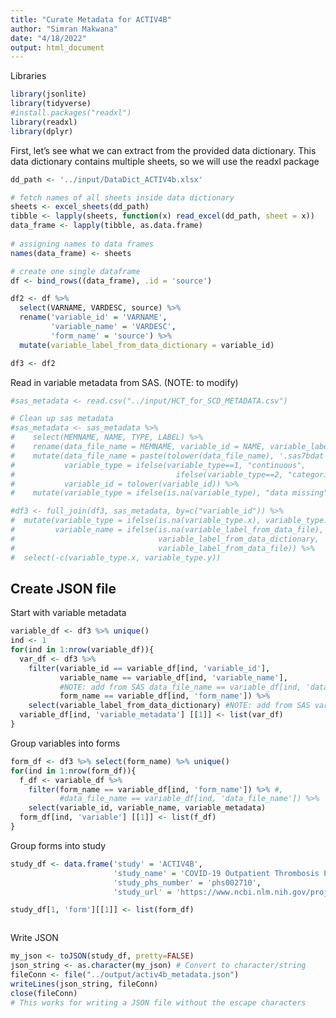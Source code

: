 ```yaml
---
title: "Curate Metadata for ACTIV4B"
author: "Simran Makwana"
date: "4/18/2022"
output: html_document
---
```


Libraries
```r
library(jsonlite)
library(tidyverse)
#install.packages("readxl")
library(readxl)
library(dplyr)
```

First, let's see what we can extract from the provided data dictionary.
This data dictionary contains multiple sheets, so we will use the readxl package
```r
dd_path <- '../input/DataDict_ACTIV4b.xlsx'

# fetch names of all sheets inside data dictionary
sheets <- excel_sheets(dd_path)
tibble <- lapply(sheets, function(x) read_excel(dd_path, sheet = x))
data_frame <- lapply(tibble, as.data.frame)
    
# assigning names to data frames
names(data_frame) <- sheets


```

```r
# create one single dataframe
df <- bind_rows((data_frame), .id = 'source')

df2 <- df %>% 
  select(VARNAME, VARDESC, source) %>%
  rename('variable_id' = 'VARNAME',
         'variable_name' = 'VARDESC',
         'form_name' = 'source') %>%
  mutate(variable_label_from_data_dictionary = variable_id)

df3 <- df2

```


Read in variable metadata from SAS. (NOTE: to modify)
```r
#sas_metadata <- read.csv("../input/HCT_for_SCD_METADATA.csv")

# Clean up sas metadata
#sas_metadata <- sas_metadata %>% 
#    select(MEMNAME, NAME, TYPE, LABEL) %>%
#    rename(data_file_name = MEMNAME, variable_id = NAME, variable_label_from_data_file = LABEL, variable_type = TYPE) #%>%
#    mutate(data_file_name = paste(tolower(data_file_name), '.sas7bdat', sep=''),
#           variable_type = ifelse(variable_type==1, "continuous",
#                                    ifelse(variable_type==2, "categorical", "data missing")),
#           variable_id = tolower(variable_id)) %>%
#    mutate(variable_type = ifelse(is.na(variable_type), "data missing", variable_type))

#df3 <- full_join(df3, sas_metadata, by=c("variable_id")) %>%
#  mutate(variable_type = ifelse(is.na(variable_type.x), variable_type.y, variable_type.x),
#         variable_name = ifelse(is.na(variable_label_from_data_file), 
#                                variable_label_from_data_dictionary, 
#                                variable_label_from_data_file)) %>%
#  select(-c(variable_type.x, variable_type.y)) 
```


## Create JSON file

Start with variable metadata
```r
    
variable_df <- df3 %>% unique() 
ind <- 1
for(ind in 1:nrow(variable_df)){
  var_df <- df3 %>%
    filter(variable_id == variable_df[ind, 'variable_id'],
           variable_name == variable_df[ind, 'variable_name'],
           #NOTE: add from SAS data_file_name == variable_df[ind, 'data_file_name'],
           form_name == variable_df[ind, 'form_name']) %>%
    select(variable_label_from_data_dictionary) #NOTE: add from SAS variable_label_from_data_file)
  variable_df[ind, 'variable_metadata'] [[1]] <- list(var_df)
}
```

Group variables into forms
```r
form_df <- df3 %>% select(form_name) %>% unique()
for(ind in 1:nrow(form_df)){
  f_df <- variable_df %>%
    filter(form_name == variable_df[ind, 'form_name']) %>% #,
           #data_file_name == variable_df[ind, 'data_file_name']) %>%   ##NOTE: uncomment line when sas info is added
    select(variable_id, variable_name, variable_metadata)
  form_df[ind, 'variable'] [[1]] <- list(f_df)
}
```

Group forms into study
```r
study_df <- data.frame('study' = 'ACTIV4B', 
                       'study_name' = 'COVID-19 Outpatient Thrombosis Prevention Trial (ACTIV-4B)',
                       'study_phs_number' = 'phs002710', 
                       'study_url' = 'https://www.ncbi.nlm.nih.gov/projects/gap/cgi-bin/study.cgi?study_id=phs002710.v1.p1')

study_df[1, 'form'][[1]] <- list(form_df)



```

Write JSON

```r
my_json <- toJSON(study_df, pretty=FALSE)
json_string <- as.character(my_json) # Convert to character/string
fileConn <- file("../output/activ4b_metadata.json")
writeLines(json_string, fileConn)
close(fileConn)
# This works for writing a JSON file without the escape characters
```

